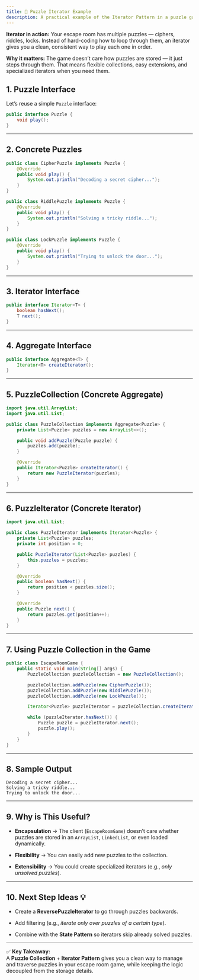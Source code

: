 ```yaml
---
title: 🧩 Puzzle Iterator Example
description: A practical example of the Iterator Pattern in a puzzle game context.
---
```


**Iterator in action:** Your escape room has multiple puzzles — ciphers, riddles, locks. Instead of hard-coding how to loop through them, an iterator gives you a clean, consistent way to play each one in order.

**Why it matters:** The game doesn’t care how puzzles are stored — it just steps through them. That means flexible collections, easy extensions, and specialized iterators when you need them.

## 1. Puzzle Interface

Let’s reuse a simple `Puzzle` interface:

```java
public interface Puzzle {
    void play();
}
```

---

## 2. Concrete Puzzles

```java
public class CipherPuzzle implements Puzzle {
    @Override
    public void play() {
        System.out.println("Decoding a secret cipher...");
    }
}

public class RiddlePuzzle implements Puzzle {
    @Override
    public void play() {
        System.out.println("Solving a tricky riddle...");
    }
}

public class LockPuzzle implements Puzzle {
    @Override
    public void play() {
        System.out.println("Trying to unlock the door...");
    }
}
```

---

## 3. Iterator Interface

```java
public interface Iterator<T> {
    boolean hasNext();
    T next();
}
```

---

## 4. Aggregate Interface

```java
public interface Aggregate<T> {
    Iterator<T> createIterator();
}
```

---

## 5. PuzzleCollection (Concrete Aggregate)

```java
import java.util.ArrayList;
import java.util.List;

public class PuzzleCollection implements Aggregate<Puzzle> {
    private List<Puzzle> puzzles = new ArrayList<>();

    public void addPuzzle(Puzzle puzzle) {
        puzzles.add(puzzle);
    }

    @Override
    public Iterator<Puzzle> createIterator() {
        return new PuzzleIterator(puzzles);
    }
}
```

---

## 6. PuzzleIterator (Concrete Iterator)

```java
import java.util.List;

public class PuzzleIterator implements Iterator<Puzzle> {
    private List<Puzzle> puzzles;
    private int position = 0;

    public PuzzleIterator(List<Puzzle> puzzles) {
        this.puzzles = puzzles;
    }

    @Override
    public boolean hasNext() {
        return position < puzzles.size();
    }

    @Override
    public Puzzle next() {
        return puzzles.get(position++);
    }
}
```

---

## 7. Using Puzzle Collection in the Game

```java
public class EscapeRoomGame {
    public static void main(String[] args) {
        PuzzleCollection puzzleCollection = new PuzzleCollection();

        puzzleCollection.addPuzzle(new CipherPuzzle());
        puzzleCollection.addPuzzle(new RiddlePuzzle());
        puzzleCollection.addPuzzle(new LockPuzzle());

        Iterator<Puzzle> puzzleIterator = puzzleCollection.createIterator();

        while (puzzleIterator.hasNext()) {
            Puzzle puzzle = puzzleIterator.next();
            puzzle.play();
        }
    }
}
```

---

## 8. Sample Output

```
Decoding a secret cipher...
Solving a tricky riddle...
Trying to unlock the door...
```

---

## 9. Why is This Useful?

- **Encapsulation** → The client (`EscapeRoomGame`) doesn’t care whether puzzles are stored in an `ArrayList`, `LinkedList`, or even loaded dynamically.
    
- **Flexibility** → You can easily add new puzzles to the collection.
    
- **Extensibility** → You could create specialized iterators (e.g., _only unsolved puzzles_).
    

---

## 10. Next Step Ideas 💡

- Create a **ReversePuzzleIterator** to go through puzzles backwards.
    
- Add filtering (e.g., _iterate only over puzzles of a certain type_).
    
- Combine with the **State Pattern** so iterators skip already solved puzzles.
    

---

✅ **Key Takeaway:**  
A **Puzzle Collection** + **Iterator Pattern** gives you a clean way to manage and traverse puzzles in your escape room game, while keeping the logic decoupled from the storage details.